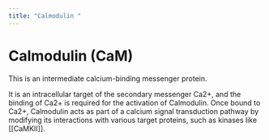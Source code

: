 ```yaml
---
title: "Calmodulin "
---
```


# Calmodulin (CaM)

This is an intermediate calcium-binding messenger protein.

It is an intracellular target of the secondary messenger Ca2+, and the binding of Ca2+ is required for the activation of Calmodulin. Once bound to Ca2+, Calmodulin acts as part of a calcium signal transduction pathway by modifying its interactions with various target proteins, such as kinases like [[CaMKII]].